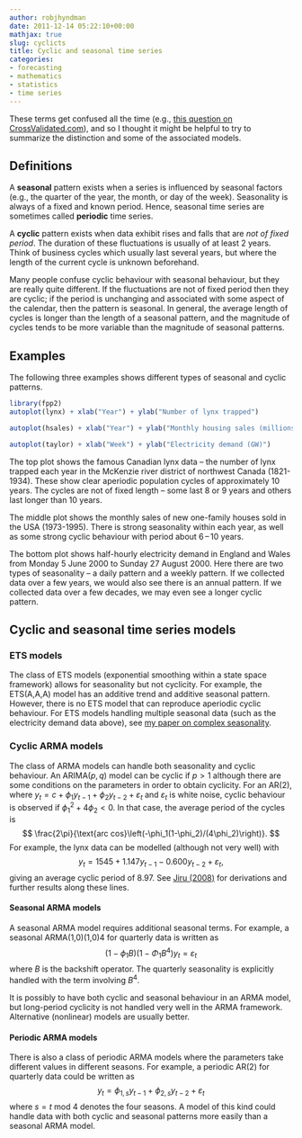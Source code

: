 ```yaml
---
author: robjhyndman
date: 2011-12-14 05:22:10+00:00
mathjax: true
slug: cyclicts
title: Cyclic and seasonal time series
categories:
- forecasting
- mathematics
- statistics
- time series
---
```


These terms get confused all the time (e.g., [this question on CrossValidated.com](http://stats.stackexchange.com/q/19626/159)), and so I thought it might be helpful to try to summarize the distinction and some of the associated models.<!-- more -->

## Definitions

A **seasonal** pattern exists when a series is influenced by seasonal factors (e.g., the quarter of the year, the month, or day of the week). Seasonality is always of a fixed and known period. Hence, seasonal time series are sometimes called **periodic** time series.

A **cyclic** pattern exists when data exhibit rises and falls that are _not of fixed period_. The duration of these fluctuations is usually of at least 2 years. Think of business cycles which usually last several years, but where the length of the current cycle is unknown beforehand.

Many people confuse cyclic behaviour with seasonal behaviour, but they are really quite different. If the fluctuations are not of fixed period then they are cyclic; if the period is unchanging and associated with some aspect of the calendar, then the pattern is seasonal. In general, the average length of cycles is longer than the length of a seasonal pattern, and the magnitude of cycles tends to be more variable than the magnitude of seasonal patterns.

## Examples

The following three examples shows different types of seasonal and cyclic patterns.

```r
library(fpp2)
autoplot(lynx) + xlab("Year") + ylab("Number of lynx trapped")
```

```r
autoplot(hsales) + xlab("Year") + ylab("Monthly housing sales (millions)")
```

```r
autoplot(taylor) + xlab("Week") + ylab("Electricity demand (GW)")
```

The top plot shows the famous Canadian lynx data -- the number of lynx trapped each year in the McKenzie river district of northwest Canada (1821-1934). These show clear aperiodic population cycles of approximately 10 years. The cycles are not of fixed length -- some last 8 or 9 years and others last longer than 10 years.

The middle plot shows the monthly sales of new one-family houses sold in the USA (1973-1995). There is strong sea­son­al­ity within each year, as well as some strong cyclic behav­iour with period about 6 – 10 years.

The bottom plot shows half-hourly electricity demand in England and Wales from Monday 5 June 2000 to Sunday 27 August 2000. Here there are two types of seasonality -- a daily pattern and a weekly pattern. If we collected data over a few years, we would also see there is an annual pattern. If we collected data over a few decades, we may even see a longer cyclic pattern.

## Cyclic and seasonal time series models

### ETS models

The class of ETS models (exponential smoothing within a state space framework) allows for seasonality but not cyclicity. For example, the ETS(A,A,A) model has an additive trend and additive seasonal pattern. However, there is no ETS model that can reproduce aperiodic cyclic behaviour. For ETS models handling multiple seasonal data (such as the electricity demand data above), see [my paper on complex seasonality](/publications/complex-seasonality/).

### Cyclic ARMA models

The class of ARMA models can handle both seasonality and cyclic behaviour. An ARIMA$(p,q)$ model can be cyclic if $p>1$ although there are some conditions on the parameters in order to obtain cyclicity. For an AR(2), where $y_t = c + \phi_1y_{t-1} + \phi_2y_{t-2} + \varepsilon_t$ and $\varepsilon_t$ is white noise, cyclic behaviour is observed if ${\phi_1^2+4\phi_2 < 0}$. In that case, the average period of the cycles is
$$
\frac{2\pi}{\text{arc cos}\left(-\phi_1(1-\phi_2)/(4\phi_2)\right)}.
$$
For example, the lynx data can be modelled (although not very well) with
$$
y_t = 1545 + 1.147 y_{t-1} - 0.600 y_{t-2} + \varepsilon_t,
$$
giving an average cyclic period of 8.97. See [Jiru (2008)](http://www.math.sjsu.edu/~crunk/masters/Abera_Jiru_thesis.pdf) for derivations and further results along these lines.

#### Seasonal ARMA models

A seasonal ARMA model requires additional seasonal terms. For example, a seasonal ARMA(1,0)(1,0)4 for quarterly data is written as
$$
(1 - \phi_1B)(1-\Phi_1B^4)y_t = \varepsilon_t
$$
where $B$ is the backshift operator. The quarterly seasonality is explicitly handled with the term involving $B^4$.

It is possibly to have both cyclic and seasonal behaviour in an ARMA model, but long-period cyclicity is not handled very well in the ARMA framework. Alternative (nonlinear) models are usually better.

#### Periodic ARMA models

There is also a class of periodic ARMA models where the parameters take different values in different seasons. For example, a periodic AR(2) for quarterly data could be written as
$$y_t = \phi_{1,s}y_{t-1} + \phi_{2,s}y_{t-2} + \varepsilon_t$$
where $s=t\text{ mod }4$ denotes the four seasons. A model of this kind could handle data with both cyclic and seasonal patterns more easily than a seasonal ARMA model.
